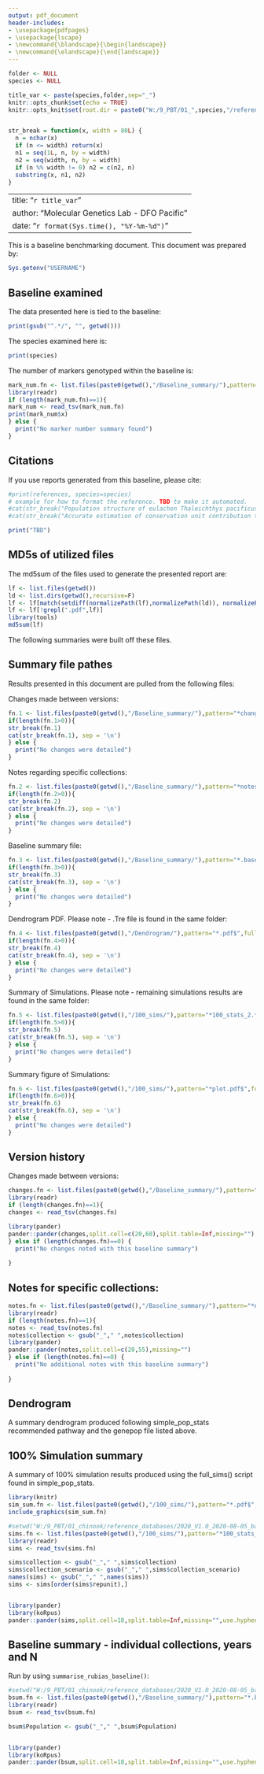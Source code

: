 ```yaml
---
output: pdf_document
header-includes:
- \usepackage{pdfpages}
- \usepackage{lscape}
- \newcommand{\blandscape}{\begin{landscape}}
- \newcommand{\elandscape}{\end{landscape}}
--- 
```


<!-- Outputs as PDF, and allows for mixing landscape and portrain with header includes line -->
<!-- Only lines that should have to be modified by User.   -->
<!-- Point to baseline folder (with appropriate title to be carried over to report) and species. -->
<!-- Rmarkdown doesn't pull directly from environment, so easiest just to specify species here. -->


<!-- FOLLWING 2 LINES REQUIRE USER INTERVENTION. -->
<!-- folder is the unique folder (quoted) containing all the necessary files -->
<!-- species is a simple_pop_stats supported species (quoted) (eg. "chinook"; "coho"; "pink"; "eulachon"; "sockeye"; "chum") -->

```r
folder <- NULL
species <- NULL
```

<!-- Create apporpritate report title, and specify options to be carried through.   -->


```r
title_var <- paste(species,folder,sep="_")
knitr::opts_chunk$set(echo = TRUE)
knitr::opts_knit$set(root.dir = paste0("W:/9_PBT/01_",species,"/reference_databases/",folder,"/"))


str_break = function(x, width = 80L) {
  n = nchar(x)
  if (n <= width) return(x)
  n1 = seq(1L, n, by = width)
  n2 = seq(width, n, by = width)
  if (n %% width != 0) n2 = c(n2, n)
  substring(x, n1, n2)
}
```

<!-- Create report header.   -->

---
title: "`r title_var`"
author: "Molecular Genetics Lab - DFO Pacific"
date: "`r format(Sys.time(), "%Y-%m-%d")`"
---

<!-- Specify operator by drawing user name from the environment.   -->
This is a baseline benchmarking document. This document was prepared by:

```r
Sys.getenv("USERNAME")
```

## Baseline examined

<!-- Specify the baseline used.   -->
The data presented here is tied to the baseline:

```r
print(gsub("^.*/", "", getwd()))
```
<!-- Specify the species used.   -->
The species examined here is:
```r
print(species)
```
<!-- Specify the number of markers used.Option 3 in simple pop stats -->
The number of markers genotyped within the baseline is:
```r
mark_num.fn <- list.files(paste0(getwd(),"/Baseline_summary/"),pattern="*number_of_markers.csv$",full.names = T)
library(readr)
if (length(mark_num.fn)==1){
mark_num <- read_tsv(mark_num.fn)
print(mark_num$x)
} else {
  print("No marker number summary found")
}

```



## Citations
<!-- This will need to be a citation file that it pulls from based on species, TBD -->
If you use reports generated from this baseline, please cite:

```r
#print(references, species=species)
# example for how to format the reference. TBD to make it automated.
#cat(str_break("Population structure of eulachon Thaleichthys pacificus from Northern California to Alaska using single nucleotide polymorphisms from direct amplicon sequencing (2020). Ben J. G. Sutherland, John R. Candy, Kayla Mohns, Olivia Cornies, Kim Jonsen, Khai Le, Richard G Gustafson, Krista M. Nichols, Terry D. Beacham. Canadian Journal of Fisheries and Aquatic Sciences, https://doi.org/10.1139/cjfas-2020-0200."), sep = '\n')
#cat(str_break("Accurate estimation of conservation unit contribution to coho salmon mixed-stock fisheries in British Columbia, Canada, using direct DNA sequencing for single nucleotide polymorphisms (2020). Terry D. Beacham, Colin Wallace, Kim Jonsen, Brenda McIntosh, John R. Candy, Eric B. Rondeau, Jean-Sébastien Moore, Louis Bernatchez, Ruth E. Withler. Canadian Journal of Fisheries and Aquatic Sciences, https://doi.org/10.1139/cjfas-2019-0339."), sep = '\n')

print("TBD")
```

\newpage
## MD5s of utilized files

<!-- Calculate MD5s for baseline files -->
The md5sum of the files used to generate the presented report are:

```r
lf <- list.files(getwd())
ld <- list.dirs(getwd(),recursive=F)
lf <- lf[match(setdiff(normalizePath(lf),normalizePath(ld)), normalizePath(lf))]
lf <- lf[!grepl(".pdf",lf)]
library(tools)
md5sum(lf)

```
The following summaries were built off these files.

\newpage
## Summary file pathes

<!-- Identify files used below -->
Results presented in this document are pulled from the following files:

Changes made between versions:
```r
fn.1 <- list.files(paste0(getwd(),"/Baseline_summary/"),pattern="*changes.txt$",full.names = T)
if(length(fn.1>0)){
str_break(fn.1)
cat(str_break(fn.1), sep = '\n')
} else {
  print("No changes were detailed")
}
```

Notes regarding specific collections:
```r
fn.2 <- list.files(paste0(getwd(),"/Baseline_summary/"),pattern="*notes.txt$",full.names = T)
if(length(fn.2>0)){
str_break(fn.2)
cat(str_break(fn.2), sep = '\n')
} else {
  print("No changes were detailed")
}
```

Baseline summary file:
```r
fn.3 <- list.files(paste0(getwd(),"/Baseline_summary/"),pattern="*.baseline_summary.txt$",full.names = T)
if(length(fn.3>0)){
str_break(fn.3)
cat(str_break(fn.3), sep = '\n')
} else {
  print("No changes were detailed")
}
```


Dendrogram PDF. Please note - .Tre file is found in the same folder:
```r
fn.4 <- list.files(paste0(getwd(),"/Dendrogram/"),pattern="*.pdf$",full.names = T)
if(length(fn.4>0)){
str_break(fn.4)
cat(str_break(fn.4), sep = '\n')
} else {
  print("No changes were detailed")
}
```

Summary of Simulations. Please note - remaining simulations results are found in the same folder:
```r
fn.5 <- list.files(paste0(getwd(),"/100_sims/"),pattern="*100_stats_2.*.txt$",full.names = T)
if(length(fn.5>0)){
str_break(fn.5)
cat(str_break(fn.5), sep = '\n')
} else {
  print("No changes were detailed")
}
```

Summary figure of Simulations:
```r
fn.6 <- list.files(paste0(getwd(),"/100_sims/"),pattern="*plot.pdf$",full.names = T)
if(length(fn.6>0)){
str_break(fn.6)
cat(str_break(fn.6), sep = '\n')
} else {
  print("No changes were detailed")
}
```



\newpage
## Version history

<!-- Detail any changes made between versions. Two column format, column 1 baseline name, column 2 notes; requires *changes.txt naming -->
Changes made between versions:

```r
changes.fn <- list.files(paste0(getwd(),"/Baseline_summary/"),pattern="*changes.txt$",full.names = T)
library(readr)
if (length(changes.fn)==1){
changes <- read_tsv(changes.fn)

library(pander)
pander::pander(changes,split.cell=c(20,60),split.table=Inf,missing="")
} else if (length(changes.fn)==0) {
  print("No changes noted with this baseline summary")
  
}
```

\newpage
##  Notes for specific collections:
<!-- Detail any Specific notes per collections. No set format yet, but requires *notes.txt naming, and collections need in a column named "collections" -->
```r
notes.fn <- list.files(paste0(getwd(),"/Baseline_summary/"),pattern="*notes.txt$",full.names = T)
library(readr)
if (length(notes.fn)==1){
notes <- read_tsv(notes.fn)
notes$collection <- gsub("_"," ",notes$collection)
library(pander)
pander::pander(notes,split.cell=c(20,55),missing="")
} else if (length(notes.fn)==0) {
  print("No additional notes with this baseline summary")
  
}

```





\newpage
## Dendrogram
<!-- Dendrogram is exported from FigTree - will display exactly as is here, so make changes in FigTree -->

A summary dendrogram produced following simple_pop_stats recommended pathway and the genepop file listed above.

\includepdf[pages={-}]{"`r list.files(paste0(getwd(),"/Dendrogram/"),pattern="*.pdf$",full.names = T)`"}


\newpage




## 100% Simulation summary

<!-- Files are produced by full_sim() and plot_summarize_100_sim()  -->
A summary of 100% simulation results produced using the full_sims() script found in simple_pop_stats.

\newpage
```r
library(knitr)
sim_sum.fn <- list.files(paste0(getwd(),"/100_sims/"),pattern="*.pdf$",full.names = T)
include_graphics(sim_sum.fn)

```


\newpage

\newpage
\blandscape


\scriptsize
```r
#setwd("W:/9_PBT/01_chinook/reference_databases/2020_V1.0_2020-08-05_baseline/")
sims.fn <- list.files(paste0(getwd(),"/100_sims/"),pattern="*100_stats_2.*.txt$",full.names = T)
library(readr)
sims <- read_tsv(sims.fn)

sims$collection <- gsub("_"," ",sims$collection)
sims$collection_scenario <- gsub("_"," ",sims$collection_scenario)
names(sims) <- gsub("_"," ",names(sims))
sims <- sims[order(sims$repunit),]


library(pander)
library(koRpus)
pander::pander(sims,split.cell=18,split.table=Inf,missing="",use.hyphening=TRUE)

```
\normalsize

\elandscape


\newpage
## Baseline summary - individual collections, years and N
<!-- Files are produced by summarise_rubias_baseline()  -->
Run by using `summarise_rubias_baseline()`:
\footnotesize
```r
#setwd("W:/9_PBT/01_chinook/reference_databases/2020_V1.0_2020-08-05_baseline/")
bsum.fn <- list.files(paste0(getwd(),"/Baseline_summary/"),pattern="*.baseline_summary.txt$",full.names = T)
library(readr)
bsum <- read_tsv(bsum.fn)

bsum$Population <- gsub("_"," ",bsum$Population)


library(pander)
library(koRpus)
pander::pander(bsum,split.cell=18,split.table=Inf,missing="",use.hyphening=TRUE)

```
\normalsize

